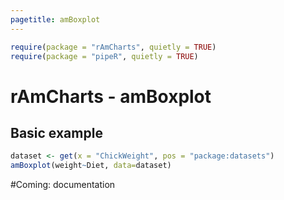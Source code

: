 ```yaml
---
pagetitle: amBoxplot
---
```


```r
require(package = "rAmCharts", quietly = TRUE)
require(package = "pipeR", quietly = TRUE)
```

<h1>rAmCharts - amBoxplot</h1>

## Basic example

```r
dataset <- get(x = "ChickWeight", pos = "package:datasets")
amBoxplot(weight~Diet, data=dataset)
```

#Coming: documentation
